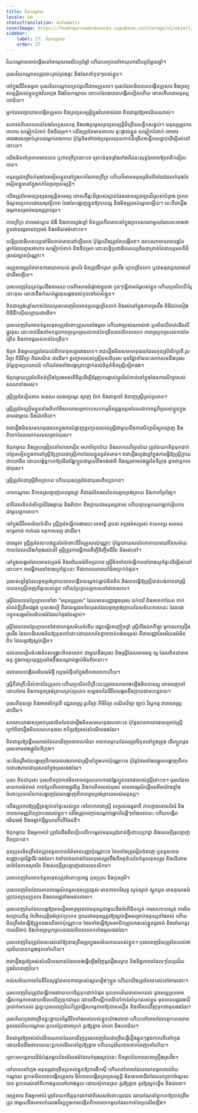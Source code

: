 ```yaml
---
title: វ័យកណ្ដាល
locale: km
statusTranslation: automatic
coverImage: https://lhvmrqwrcowdvduuaukz.supabase.co/storage/v1/object/public/strapi-uploads/small_cover-educacion-fundamental.webp-2d51a7828a2b1309555be27f7e2a61a0.webp
sidebar:
    label: 27. វ័យកណ្ដាល
    order: 27
---
```

វ័យកណ្ដាលចាប់ផ្ដើមនៅអាយុសាមសិបប្រាំឆ្នាំ ហើយបញ្ចប់នៅអាយុហាសិបប្រាំមួយឆ្នាំ។

បុរសវ័យកណ្ដាលត្រូវចេះគ្រប់គ្រងផ្ទះ និងណែនាំកូនៗរបស់ខ្លួន។

នៅក្នុងជីវិតធម្មតា បុរសវ័យកណ្ដាលគ្រប់រូបគឺជាមេគ្រួសារ។ បុរសដែលមិនបានបង្កើតគ្រួសារ និងទ្រព្យសម្បត្តិរបស់ខ្លួនក្នុងវ័យក្មេង និងវ័យកណ្ដាល នោះគេលែងបានបង្កើតទៀតហើយ ពោលគឺគេជាមនុស្សបរាជ័យ។

អ្នកដែលព្យាយាមបង្កើតគ្រួសារ និងទ្រព្យសម្បត្តិក្នុងវ័យចាស់ជរា ពិតជាគួរឱ្យអាណិតណាស់។

សភាវគតិលោភលន់តែងតែហួសហេតុ និងចង់ប្រមូលទ្រព្យសម្បត្តិដ៏ច្រើនសន្ធឹកសន្ធាប់។ មនុស្សត្រូវការអាហារ សម្លៀកបំពាក់ និងទីជម្រក។ យើងត្រូវតែមានអាហារ ផ្ទះផ្ទាល់ខ្លួន សម្លៀកបំពាក់ ខោអាវ អាវរងារសម្រាប់គ្របដណ្ដប់រាងកាយ ប៉ុន្តែមិនចាំបាច់ប្រមូលលុយកាក់ដ៏ច្រើនសន្ធឹកសន្ធាប់ដើម្បីរស់នៅនោះទេ។

យើងមិនគាំទ្រភាពមានបាន ឬភាពក្រីក្រនោះទេ ព្រោះចំនុចខ្លាំងទាំងពីរនេះសុទ្ធតែអាចឱ្យគេតិះដៀលបាន។

មនុស្សជាច្រើនកំពុងតែរមៀលខ្លួននៅក្នុងភក់នៃភាពក្រីក្រ ហើយក៏មានមនុស្សមិនតិចដែរដែលកំពុងតែរមៀលខ្លួននៅក្នុងភក់នៃទ្រព្យសម្បត្តិ។

យើងត្រូវតែមានទ្រព្យសម្បត្តិសមរម្យ ពោលគឺផ្ទះដ៏ស្រស់ស្អាតដែលមានសួនច្បារដ៏ស្រស់បំព្រង ប្រភពចំណូលប្រកបដោយសុវត្ថិភាព តែងតែបង្ហាញខ្លួនឱ្យបានល្អ និងមិនត្រូវអត់ឃ្លានឡើយ។ នេះគឺជារឿងធម្មតាសម្រាប់មនុស្សគ្រប់រូប។

ភាពក្រីក្រ ភាពអត់ឃ្លាន ជំងឺ និងភាពល្ងង់ខ្លៅ មិនត្រូវកើតមាននៅក្នុងប្រទេសណាមួយដែលអះអាងថាខ្លួនជានរដ្ឋមានវប្បធម៌ និងអរិយធម៌នោះទេ។

លទ្ធិប្រជាធិបតេយ្យនៅមិនទាន់មាននៅឡើយទេ ប៉ុន្តែយើងត្រូវតែបង្កើតវា។ ដរាបណាមានពលរដ្ឋតែម្នាក់ដែលគ្មានអាហារ សម្លៀកបំពាក់ និងទីជម្រក នោះលទ្ធិប្រជាធិបតេយ្យពិតជាគ្រាន់តែជាឧត្ដមគតិដ៏ស្រស់ស្អាតប៉ុណ្ណោះ។

មេគ្រួសារត្រូវតែមានការយោគយល់ ឆ្លាតវៃ មិនត្រូវផឹកស្រា ស្រវឹង ហូបច្រើនពេក ឬជាមនុស្សឃោរឃៅជាដើមឡើយ។

បុរសពេញវ័យគ្រប់រូបដឹងតាមរយៈបទពិសោធន៍ផ្ទាល់ខ្លួនថា កូនៗធ្វើតាមគំរូរបស់ខ្លួន ហើយប្រសិនបើគំរូនោះខុស នោះវានឹងកំណត់ផ្លូវខុសឆ្គងដល់កូនចៅរបស់ខ្លួន។

ពិតជាល្ងង់ខ្លៅណាស់ដែលបុរសពេញវ័យមានប្រពន្ធច្រើននាក់ និងរស់នៅក្នុងភាពស្រវឹង ពិធីជប់លៀង ពិធីផឹកស៊ីសប្បាយជាដើម។

បុរសពេញវ័យមានទំនួលខុសត្រូវចំពោះគ្រួសារទាំងមូល ហើយវាច្បាស់ណាស់ថា ប្រសិនបើគាត់ដើរលើផ្លូវខុស នោះគាត់នឹងនាំមកនូវភាពច្របូកច្របល់កាន់តែច្រើនដល់ពិភពលោក ភាពច្របូកច្របល់កាន់តែច្រើន និងភាពជូរចត់កាន់តែច្រើន។

ឪពុក និងម្ដាយត្រូវតែយល់ពីភាពខុសគ្នារវាងភេទ។ វាជារឿងមិនសមហេតុផលដែលកូនស្រីសិក្សាពី រូបវិទ្យា គីមីវិទ្យា ពិជគណិត ជាដើម។ ខួរក្បាលរបស់ស្ត្រីខុសពីបុរស មុខវិជ្ជាទាំងនេះសាកសមនឹងបុរស ប៉ុន្តែគ្មានប្រយោជន៍ ហើយថែមទាំងបង្កគ្រោះថ្នាក់ដល់ចិត្តគំនិតស្ត្រីទៀតផង។

ឪពុកម្ដាយត្រូវតែខិតខំប្រឹងប្រែងអស់ពីចិត្តដើម្បីជំរុញការផ្លាស់ប្ដូរដ៏សំខាន់នៅក្នុងផែនការសិក្សារបស់សាលាទាំងអស់។

ស្ត្រីត្រូវតែរៀនអាន សរសេរ លេងព្យាណូ ត្បាញ ប៉ាក់ និងជាទូទៅ ជំនាញស្ត្រីគ្រប់ប្រភេទ។

ស្ត្រីត្រូវតែត្រៀមខ្លួនតាំងពីកៅអីសាលាសម្រាប់បេសកកម្មដ៏ឧត្ដុង្គឧត្ដមដែលជាកាតព្វកិច្ចរបស់ខ្លួនក្នុងនាមជាម្ដាយ និងជាភរិយា។

វាជារឿងមិនសមហេតុផលទេក្នុងការបំផ្លាញខួរក្បាលរបស់ស្ត្រីជាមួយនឹងការសិក្សាដ៏ស្មុគស្មាញ និងពិបាកដែលសាកសមសម្រាប់បុរស។

ឪពុកម្ដាយ និងគ្រូបង្រៀននៅសាលារៀន មហាវិទ្យាល័យ និងសាកលវិទ្យាល័យ ត្រូវតែយកចិត្តទុកដាក់បន្ថែមទៀតក្នុងការនាំស្ត្រីឱ្យក្លាយជាស្ត្រីភាពដែលខ្លួនគួរតែមាន។ វាជារឿងល្ងង់ខ្លៅក្នុងការធ្វើឱ្យស្ត្រីក្លាយជាយោធិន ដោយបង្ខំពួកគេឱ្យដើរដង្ហែក្បួនជាមួយនឹងទង់ជាតិ និងស្គរតាមដងផ្លូវនៃទីក្រុង ដូចជាពួកគេជាបុរស។

ស្ត្រីត្រូវតែជាស្ត្រីពិតប្រាកដ ហើយបុរសត្រូវតែជាបុរសពិតប្រាកដ។

ភេទកណ្ដាល គឺភាពស្រឡាញ់ភេទដូចគ្នា គឺជាផលិតផលនៃការខូចទ្រង់ទ្រាយ និងភាពព្រៃផ្សៃ។

នារីដែលខិតខំសិក្សាដ៏វែងឆ្ងាយ និងពិបាក នឹងក្លាយជាមនុស្សចាស់ ហើយគ្មានអ្នកណាម្នាក់រៀបការជាមួយពួកគេទេ។

នៅក្នុងជីវិតសម័យទំនើប ស្ត្រីគួរតែធ្វើការងាររយៈពេលខ្លី ដូចជា វប្បធម៌សម្រស់ វាយអក្សរ សរសេរអក្សរកាត់ កាត់ដេរ គរុកោសល្យ ជាដើម។

ជាធម្មតា ស្ត្រីគួរតែលះបង់ខ្លួនតែចំពោះជីវិតគ្រួសារប៉ុណ្ណោះ ប៉ុន្តែដោយសារតែភាពឃោរឃៅនៃសម័យកាលដែលយើងកំពុងរស់នៅ ស្ត្រីត្រូវការធ្វើការដើម្បីចិញ្ចឹមជីវិត និងរស់នៅ។

នៅក្នុងសង្គមដែលមានវប្បធម៌ និងអរិយធម៌ពិតប្រាកដ ស្ត្រីមិនចាំបាច់ធ្វើការនៅខាងក្រៅផ្ទះដើម្បីរស់នៅនោះទេ។ ការធ្វើការនៅខាងក្រៅផ្ទះនេះ គឺជាភាពឃោរឃៅដ៏អាក្រក់បំផុត។

បុរសសព្វថ្ងៃដែលខូចទ្រង់ទ្រាយបានបង្កើតសណ្ដាប់ធ្នាប់មិនពិត និងបានធ្វើឱ្យស្ត្រីបាត់បង់ភាពជាស្ត្រី បានដកស្ត្រីចេញពីផ្ទះរបស់ខ្លួន ហើយប្រែក្លាយពួកគេទៅជាទាសករ។

ស្ត្រីដែលបានប្រែក្លាយទៅជា "មនុស្សប្រុស" ដែលមានបញ្ញាដូចបុរស ជក់បារី និងអានកាសែត ពាក់សំពត់ខ្លីត្រឹមជង្គង់ ឬលេងបៀ គឺជាលទ្ធផលនៃបុរសដែលខូចទ្រង់ទ្រាយនៃសម័យកាលនេះ ដែលជាបន្ទុកសង្គមនៃអរិយធម៌ដែលកំពុងតែស្លាប់។

ស្ត្រីដែលបានប្រែក្លាយទៅជាចារកម្មសម័យទំនើប វេជ្ជបណ្ឌិតញៀនថ្នាំ ស្ត្រីជើងឯកកីឡា អ្នកសេពគ្រឿងស្រវឹង ដែលបដិសេធមិនឱ្យកូនបៅដោះដោយសារតែខ្លាចបាត់បង់សម្រស់ គឺជាសញ្ញានៃអរិយធម៌មិនពិត ដែលគួរឱ្យស្អប់ខ្ពើម។

ដល់ពេលរៀបចំកងទ័ពសង្គ្រោះពិភពលោក ជាមួយនឹងបុរស និងស្ត្រីដែលមានឆន្ទៈល្អ ដែលពិតជាមានឆន្ទៈក្នុងការប្រយុទ្ធប្រឆាំងនឹងសណ្ដាប់ធ្នាប់មិនពិតនោះ។

ដល់ពេលបង្កើតអរិយធម៌ថ្មី វប្បធម៌ថ្មីនៅក្នុងពិភពលោកហើយ។

ស្ត្រីគឺជាគ្រឹះដ៏សំខាន់នៃគ្រួសារ ហើយប្រសិនបើគ្រឹះនេះត្រូវបានកសាងឡើងមិនបានល្អ ពោរពេញទៅដោយគែម និងការខូចទ្រង់ទ្រាយគ្រប់ប្រភេទ លទ្ធផលនៃជីវិតសង្គមនឹងក្លាយជាមហន្តរាយ។

បុរសគឺខុសគ្នា និងអាចសិក្សាពី វេជ្ជសាស្ត្រ រូបវិទ្យា គីមីវិទ្យា គណិតវិទ្យា ច្បាប់ វិស្វកម្ម តារាសាស្ត្រ ជាដើម។

សាលាយោធាសម្រាប់បុរសមិនមែនជារឿងមិនសមហេតុផលនោះទេ ប៉ុន្តែសាលាយោធាសម្រាប់ស្ត្រី ក្រៅពីជារឿងមិនសមហេតុផល វាក៏គួរឱ្យអស់សំណើចផងដែរ។

ពិតជាគួរឱ្យខ្ពើមណាស់ដែលឃើញអនាគតភរិយា អនាគតម្ដាយដែលត្រូវបីកូននៅក្នុងទ្រូង ដើរក្បួនដូចបុរសតាមដងផ្លូវនៃទីក្រុង។

នេះមិនត្រឹមតែបង្ហាញពីការបាត់បង់ភាពជាស្ត្រីនៅក្នុងភេទប៉ុណ្ណោះទេ ប៉ុន្តែថែមទាំងចង្អុលបង្ហាញពីការបាត់បង់ភាពជាបុរសនៅក្នុងបុរសផងដែរ។

បុរស ពិតជាបុរស បុរសពិតប្រាកដមិនអាចទទួលយកការដង្ហែក្បួនយោធារបស់ស្ត្រីនោះទេ។ បុរសដែលមានភាពម៉ត់ចត់ ភាពប្លែកពីគេខាងផ្លូវចិត្ត និងការគិតរបស់បុរស មានអារម្មណ៍ខ្ពើមរអើមយ៉ាងខ្លាំងចំពោះប្រភេទនៃការបង្ហាញដែលបង្ហាញពីភាពខូចទ្រង់ទ្រាយរបស់មនុស្ស។

យើងត្រូវការឱ្យស្ត្រីត្រឡប់ទៅផ្ទះរបស់ខ្លួន ទៅរកភាពជាស្ត្រី សម្រស់ធម្មជាតិ ភាពគ្មានទោសពៃរ៍ និងភាពសាមញ្ញពិតប្រាកដរបស់ខ្លួន។ យើងត្រូវបញ្ចប់សណ្ដាប់ធ្នាប់នៃអ្វីៗទាំងអស់នេះ ហើយបង្កើតអរិយធម៌ និងចម្លាក់ថ្មីមួយនៅលើផែនដី។

ឪពុកម្ដាយ និងអ្នកអប់រំ ត្រូវតែដឹងពីរបៀបលើកកម្ពស់មនុស្សជំនាន់ថ្មីដោយប្រាជ្ញា និងសេចក្ដីស្រឡាញ់ពិតប្រាកដ។

កូនប្រុសមិនត្រឹមតែត្រូវទទួលបានព័ត៌មានបញ្ញាប៉ុណ្ណោះទេ ថែមទាំងត្រូវរៀនជំនាញ ឬទទួលបានសញ្ញាបត្រវិជ្ជាជីវៈផងដែរ។ វាចាំបាច់ណាស់ដែលបុរសត្រូវដឹងពីអត្ថន័យនៃទំនួលខុសត្រូវ និងដើរតាមមាគ៌ានៃភាពសុចរិត និងសេចក្ដីស្រឡាញ់ដោយមនសិការ។

បុរសពេញវ័យមានទំនួលខុសត្រូវចំពោះប្រពន្ធ កូនប្រុស និងកូនស្រី។

បុរសពេញវ័យដែលមានអារម្មណ៍ទទួលខុសត្រូវខ្ពស់ មានភាពបរិសុទ្ធ ស្ងប់ស្ងាត់ ស្លូតបូត មានគុណធម៌ ត្រូវបានក្រុមគ្រួសារ និងពលរដ្ឋទាំងអស់គោរព។

បុរសពេញវ័យដែលបង្កឱ្យមានរឿងអាស្រូវដល់មនុស្សជាមួយនឹងអំពើផិតក្បត់ ការសហាយស្មន់ ការមិនសប្បាយចិត្ត អំពើអយុត្តិធម៌គ្រប់ប្រភេទ ក្លាយជាមនុស្សគួរឱ្យស្អប់ខ្ពើមសម្រាប់មនុស្សទាំងអស់ ហើយមិនត្រឹមតែធ្វើឱ្យខ្លួនឯងឈឺចាប់ប៉ុណ្ណោះទេ ថែមទាំងធ្វើឱ្យសមាជិកគ្រួសាររបស់ខ្លួនជូរចត់ និងនាំមកនូវការឈឺចាប់ និងភាពច្របូកច្របល់ដល់ពិភពលោកទាំងមូលផងដែរ។

បុរសពេញវ័យត្រូវតែចេះរស់នៅឱ្យបានត្រឹមត្រូវក្នុងសម័យកាលរបស់ខ្លួន។ បុរសពេញវ័យត្រូវតែយល់ថា យុវវ័យបានកន្លងផុតទៅហើយ។

វាជារឿងគួរឱ្យអស់សំណើចណាស់ដែលចង់ធ្វើឡើងវិញនូវរឿងល្ខោន និងទិដ្ឋភាពដដែលៗនៃយុវវ័យក្នុងវ័យពេញវ័យ។

រាល់សម័យកាលនៃជីវិតសុទ្ធតែមានភាពស្រស់ស្អាតរៀងៗខ្លួន ហើយយើងត្រូវតែចេះរស់នៅតាមនោះ។

បុរសពេញវ័យត្រូវតែធ្វើការដោយយកចិត្តទុកដាក់បំផុត មុនពេលវ័យចាស់មកដល់ ដូចសត្វស្រមោចធ្វើសកម្មភាពដោយមើលឃើញទុកជាមុន ដោយដឹកស្លឹកឈើទៅកាន់សំបុករបស់ខ្លួន មុនពេលរដូវរងាដ៏ត្រជាក់មកដល់ ដូច្នេះបុរសពេញវ័យក៏ត្រូវធ្វើសកម្មភាពឱ្យបានលឿន និងមើលឃើញទុកជាមុនផងដែរ។

បុរសវ័យក្មេងជាច្រើនខ្ជះខ្ជាយតម្លៃជីវិតទាំងអស់របស់ខ្លួនយ៉ាងវេទនា ហើយនៅពេលដែលពួកគេឈានចូលដល់វ័យកណ្ដាល ពួកគេប្រែជាអាក្រក់ គួរឱ្យខ្លាច វេទនា និងបរាជ័យ។

ពិតជាគួរឱ្យអស់សំណើចណាស់ដែលឃើញបុរសពេញវ័យជាច្រើនធ្វើរឿងឆ្កួតៗដូចកាលពីនៅក្មេង ដោយមិនដឹងថាពេលនេះពួកគេមើលទៅគួរឱ្យខ្លាច ហើយយុវវ័យបានចាកចេញទៅហើយ។

គ្រោះមហន្តរាយដ៏ធំបំផុតមួយនៃអរិយធម៌ដែលកំពុងស្លាប់នេះ គឺទម្លាប់នៃការសេពគ្រឿងស្រវឹង។

នៅពេលនៅក្មេង មនុស្សជាច្រើនប្រគល់ខ្លួនឱ្យការផឹកស៊ី ហើយនៅពេលដែលឈានចូលដល់វ័យកណ្ដាល ពួកគេមិនបានបង្កើតគ្រួសារ មិនបានបង្កើតទ្រព្យសម្បត្តិ មិនមានអាជីពដែលរកប្រាក់ចំណូលបាន ពួកគេរស់នៅពីហាងមួយទៅហាងមួយ ដោយសុំទានស្រា គួរឱ្យខ្លាច គួរឱ្យស្អប់ខ្ពើម និងវេទនា។

មេគ្រួសារ និងអ្នកអប់រំ ត្រូវតែយកចិត្តទុកដាក់ជាពិសេសចំពោះយុវជន ដោយណែនាំពួកគេឱ្យបានត្រឹមត្រូវ ជាមួយនឹងគោលបំណងដ៏ល្អក្នុងការបង្កើតពិភពលោកមួយដែលកាន់តែប្រសើរឡើង។

